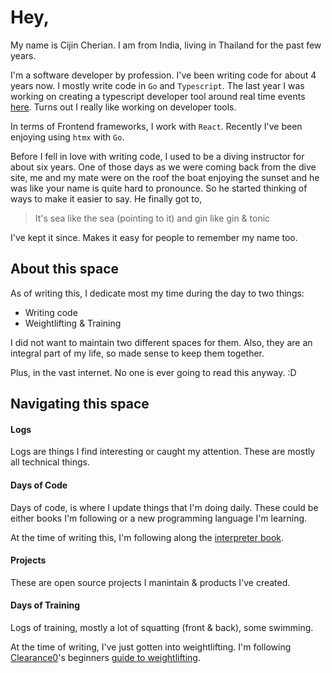 # Hey,
 
My name is Cijin Cherian. I am from India, living in Thailand for the past few years.

I'm a software developer by profession. I've been writing code for about 4 years now. I mostly write
code in `Go` and `Typescript`. The last year I was working on creating a typescript developer tool around
real time events [here](https://www.npmjs.com/package/@amityco/ts-sdk). Turns out I really like working on
developer tools.

In terms of Frontend frameworks, I work with `React`. Recently I've been enjoying using `htmx` with `Go`.

Before I fell in love with writing code, I used to be a diving instructor for about six years.
One of those days as we were coming back from the dive site, me and my mate were on the roof the boat
enjoying the sunset and he was like your name is quite hard to pronounce. So he started thinking of 
ways to make it easier to say. He finally got to, 
> It's sea like the sea (pointing to it) and gin like gin & tonic

I've kept it since. Makes it easy for people to remember my name too.

## About this space

As of writing this, I dedicate most my time during the day to two things:
  * Writing code
  * Weightlifting & Training

I did not want to maintain two different spaces for them. Also, they are an integral
part of my life, so made sense to keep them together.

Plus, in the vast internet. No one is ever going to read this anyway. :D

## Navigating this space

#### Logs

Logs are things I find interesting or caught my attention. These are mostly all technical
things.

#### Days of Code

Days of code, is where I update things that I'm doing daily. These could be either books I'm following 
or a new programming language I'm learning.

At the time of writing this, I'm following along the [interpreter book](https://interpreterbook.com/).

#### Projects

These are open source projects I manintain & products I've created.

#### Days of Training

Logs of training, mostly a lot of squatting (front & back), some swimming.

At the time of writing, I've just gotten into weightlifting. I'm following [Clearance0](https://www.youtube.com/@clarence0)'s 
beginners [guide to weightlifting](https://weightliftingfix.com/b/beginners-guide-to-weightlifting).
